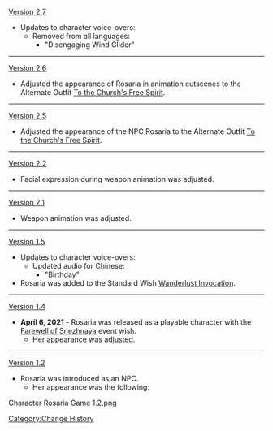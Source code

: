 [[Version 2.7]]
*Updates to character voice-overs:
**Removed from all languages:
***"Disengaging Wind Glider"
----
[[Version 2.6]]
*Adjusted the appearance of Rosaria in animation cutscenes to the Alternate Outfit [[To the Church's Free Spirit]].
----
[[Version 2.5]]
*Adjusted the appearance of the NPC Rosaria to the Alternate Outfit [[To the Church's Free Spirit]].
----
[[Version 2.2]]
*Facial expression during weapon animation was adjusted.
----
[[Version 2.1]]
*Weapon animation was adjusted.
{{Preview
|size=130px
|file1    = Weapon_Menu_Rosaria_1.4
|caption1 = Old

|file2    = Weapon_Menu_Rosaria
|caption2 = New
}}
----
[[Version 1.5]]
*Updates to character voice-overs:
**Updated audio for Chinese:
***"Birthday"
*Rosaria was added to the Standard Wish [[Wanderlust Invocation]].
----
[[Version 1.4]]
*'''April 6, 2021''' - Rosaria was released as a playable character with the [[Farewell of Snezhnaya/2021-04-06|Farewell of Snezhnaya]] event wish.
**Her appearance was adjusted.
----
[[Version 1.2]]
*Rosaria was introduced as an NPC.
**Her appearance was the following:
<gallery>
Character Rosaria Game 1.2.png
</gallery>
<noinclude>[[Category:Change History]]</noinclude>